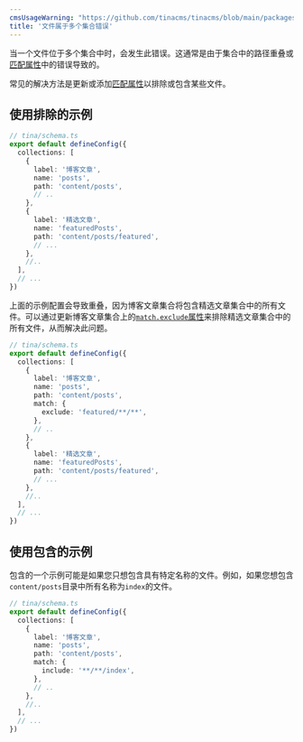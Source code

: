 ```yaml
---
cmsUsageWarning: "https://github.com/tinacms/tinacms/blob/main/packages/@tinacms/graphql/src/database/util.ts"
title: '文件属于多个集合错误'
---
```


当一个文件位于多个集合中时，会发生此错误。这通常是由于集合中的路径重叠或[匹配属性](/docs/reference/collections#matchinclude)中的错误导致的。

常见的解决方法是更新或添加[匹配属性](/docs/reference/collections#matchinclude)以排除或包含某些文件。

## 使用排除的示例

```ts
// tina/schema.ts
export default defineConfig({
  collections: [
    {
      label: '博客文章',
      name: 'posts',
      path: 'content/posts',
      // ..
    },
    {
      label: '精选文章',
      name: 'featuredPosts',
      path: 'content/posts/featured',
      // ...
    },
    //..
  ],
  // ...
})
```

上面的示例配置会导致重叠，因为博客文章集合将包含精选文章集合中的所有文件。可以通过更新博客文章集合上的[`match.exclude`属性](/docs/reference/collections#matchexclude)来排除精选文章集合中的所有文件，从而解决此问题。

```ts
// tina/schema.ts
export default defineConfig({
  collections: [
    {
      label: '博客文章',
      name: 'posts',
      path: 'content/posts',
      match: {
        exclude: 'featured/**/**',
      },
      // ..
    },
    {
      label: '精选文章',
      name: 'featuredPosts',
      path: 'content/posts/featured',
      // ...
    },
    //..
  ],
  // ...
})
```

## 使用包含的示例

包含的一个示例可能是如果您只想包含具有特定名称的文件。例如，如果您想包含`content/posts`目录中所有名称为`index`的文件。

```ts
// tina/schema.ts
export default defineConfig({
  collections: [
    {
      label: '博客文章',
      name: 'posts',
      path: 'content/posts',
      match: {
        include: '**/**/index',
      },
      // ..
    },
    //..
  ],
  // ...
})
```